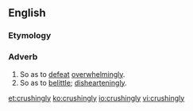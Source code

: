 ==English==

===Etymology===
{{suffix|crushing|ly}}

===Adverb===
{{en-adv}}

# So as to [[defeat]] [[overwhelming]]ly.
# So as to [[belittle]]; [[disheartening]]ly.

[[et:crushingly]]
[[ko:crushingly]]
[[io:crushingly]]
[[vi:crushingly]]